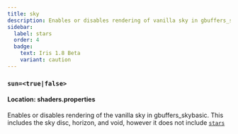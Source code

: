 ```yaml
---
title: sky
description: Enables or disables rendering of vanilla sky in gbuffers_skybasic.
sidebar:
  label: stars
  order: 4
  badge:
    text: Iris 1.8 Beta
    variant: caution
---
```


### `sun=<true|false>`

#### Location: shaders.properties

Enables or disables rendering of the vanilla sky in gbuffers_skybasic. This includes the sky disc, horizon, and void, however it does not include [`stars`](/reference/shadersproperties/stars)